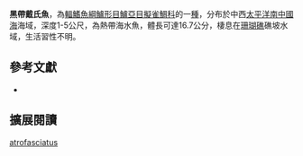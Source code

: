{{Speciesbox
| name = 黑帶戴氏魚
| image = 
| image_width = 250px
| image_caption = 
| status = NE
| status_system = IUCN3.1
| genus = Labracinus
| species = atrofasciatus
| authority = [[Herre|Herre]],[[1933年|1933年]]
| synonyms = *''Dampieria atrofasciatus '',Herre, 1933 
}}

'''黑帶戴氏魚'''，為[[輻鰭魚綱|輻鰭魚綱]][[鱸形目|鱸形目]][[鱸亞目|鱸亞目]][[擬雀鯛科|擬雀鯛科]]的一[[種|種]]，分布於中西[[太平洋|太平洋]][[南中國海|南中國海]]海域，深度1-5公尺，為熱帶海水魚，體長可達16.7公分，棲息在[[珊瑚礁|珊瑚礁]]礁坡水域，生活習性不明。
==參考文獻 ==
*{{FishBase_species|genus=Labracinus|species=atrofasciatus|year=2017|month=1}}

== 擴展閱讀 ==
{{refbegin}}
{{wikispecies-inline|Labracinus atrofasciatus|黑帶戴氏魚}}
{{refend}}
{{Taxonbar|from=Q5104827}}

[[Category:戴氏魚屬|atrofasciatus]]


{{鱸形目小作品}}